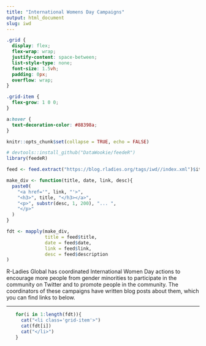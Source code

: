 ```yaml
---
title: "International Womens Day Campaigns"
output: html_document
slug: iwd
---
```



```css
.grid {
  display: flex;
  flex-wrap: wrap; 
  justify-content: space-between;
  list-style-type: none;
  font-size: 1.5vh;
  padding: 0px;
  overflow: wrap;
}

.grid-item {
  flex-grow: 1 0 0; 
}

a:hover {
  text-decoration-color: #88398a;
}

```

```r
knitr::opts_chunk$set(collapse = TRUE, echo = FALSE)

# devtools::install_github("DataWookie/feedeR")
library(feedeR)

feed <- feed.extract("https://blog.rladies.org/tags/iwd//index.xml")$items

make_div <- function(title, date, link, desc){
  paste0(
    "<a href='", link, "'>",
    "<h3>", title, "</h3></a>",
    "<p>", substr(desc, 1, 200), "... ",
    "</p>"
  )
}

fdt <- mapply(make_div,
              title = feed$title,
              date = feed$date,
              link = feed$link,
              desc = feed$description
)

```

R-Ladies Global has coordinated International Women Day actions to encourage more people from gender minorities to participate in the community on Twitter and to promote people in the community. 
The coordinators of these campaigns have written blog posts about them, which you can find links to below.

---

<ul class="grid">
```r
for(i in 1:length(fdt)){
  cat("<li class='grid-item'>")
  cat(fdt[i])
  cat("</li>")
}
```
</ul>